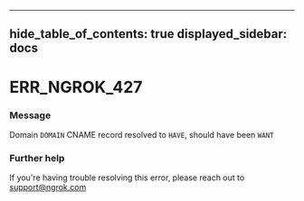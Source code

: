 

---
hide_table_of_contents: true
displayed_sidebar: docs
---


# ERR_NGROK_427

### Message
Domain `DOMAIN` CNAME record resolved to `HAVE`, should have been `WANT`

<ErrorDetails error="err_ngrok_427" />



### Further help
If you're having trouble resolving this error, please reach out to [support@ngrok.com](mailto:support@ngrok.com?subject=Help%20with%20ERR_NGROK_427)

